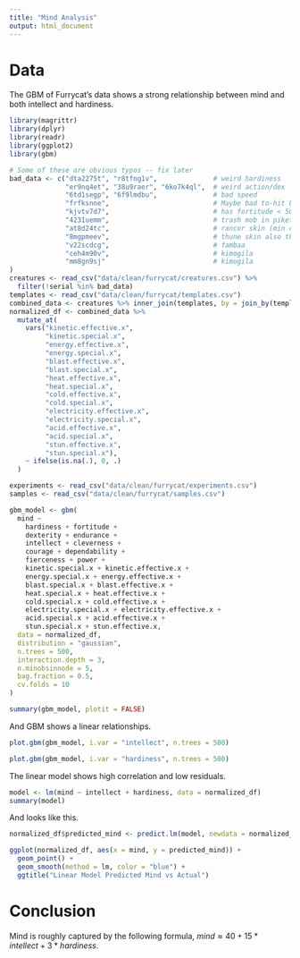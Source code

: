 ```yaml
---
title: "Mind Analysis"
output: html_document
---
```


# Data

The GBM of Furrycat's data shows a strong relationship between mind and both intellect and hardiness.


```r
library(magrittr)
library(dplyr)
library(readr)
library(ggplot2)
library(gbm)

# Some of these are obvious typos -- fix later
bad_data <- c("dta2275t", "r8tfng1v",              # weird hardiness
              "er9nq4et", "38u9raer", "6ko7k4ql",  # weird action/dex
              "6td1segp", "6f9lmdbu",              # bad speed
              "frfksnne",                          # Maybe bad to-hit but interesting...
              "kjvtv7d7",                          # has fortitude < 500 AND light armor?
              "4231uemm",                          # trash mob in piket skin (min cl 25) that throws off CL calculations
              "at8d24tc",                          # rancor skin (min cl 35) also throwing off cl calculations
              "8mgpmeev",                          # thune skin also throwing off cl
              "v22scdcg",                          # fambaa
              "ceh4m90v",                          # kimogila
              "mm8gn9sj"                           # kimogila
)
creatures <- read_csv("data/clean/furrycat/creatures.csv") %>%
  filter(!serial %in% bad_data)
templates <- read_csv("data/clean/furrycat/templates.csv")
combined_data <- creatures %>% inner_join(templates, by = join_by(template_id == serial))
normalized_df <- combined_data %>%
  mutate_at(
    vars("kinetic.effective.x",
         "kinetic.special.x",
         "energy.effective.x",
         "energy.special.x",
         "blast.effective.x",
         "blast.special.x",
         "heat.effective.x",
         "heat.special.x",
         "cold.effective.x",
         "cold.special.x",
         "electricity.effective.x",
         "electricity.special.x",
         "acid.effective.x",
         "acid.special.x",
         "stun.effective.x",
         "stun.special.x"),
    ~ ifelse(is.na(.), 0, .)
  )

experiments <- read_csv("data/clean/furrycat/experiments.csv")
samples <- read_csv("data/clean/furrycat/samples.csv")
```

```r
gbm_model <- gbm(
  mind ~
    hardiness + fortitude +
    dexterity + endurance +
    intellect + cleverness +
    courage + dependability +
    fierceness + power +
    kinetic.special.x + kinetic.effective.x +
    energy.special.x + energy.effective.x +
    blast.special.x + blast.effective.x +
    heat.special.x + heat.effective.x +
    cold.special.x + cold.effective.x +
    electricity.special.x + electricity.effective.x +
    acid.special.x + acid.effective.x +
    stun.special.x + stun.effective.x,
  data = normalized_df,
  distribution = "gaussian",
  n.trees = 500,
  interaction.depth = 3,
  n.minobsinnode = 5,
  bag.fraction = 0.5,
  cv.folds = 10
)
```

```r
summary(gbm_model, plotit = FALSE)
```

And GBM shows a linear relationships.

```r
plot.gbm(gbm_model, i.var = "intellect", n.trees = 500)
```
```r
plot.gbm(gbm_model, i.var = "hardiness", n.trees = 500)
```


The linear model shows high correlation and low residuals.


```r
model <- lm(mind ~ intellect + hardiness, data = normalized_df)
summary(model)
```

And looks like this.


```r
normalized_df$predicted_mind <- predict.lm(model, newdata = normalized_df)

ggplot(normalized_df, aes(x = mind, y = predicted_mind)) +
  geom_point() +
  geom_smooth(method = lm, color = "blue") +
  ggtitle("Linear Model Predicted Mind vs Actual")

```


# Conclusion

Mind is roughly captured by the following formula, $mind \approx 40 + 15 * intellect + 3 * hardiness$.
